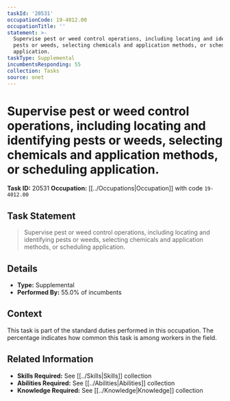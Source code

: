```yaml
---
taskId: '20531'
occupationCode: 19-4012.00
occupationTitle: ''
statement: >-
  Supervise pest or weed control operations, including locating and identifying
  pests or weeds, selecting chemicals and application methods, or scheduling
  application.
taskType: Supplemental
incumbentsResponding: 55
collection: Tasks
source: onet
---
```

# Supervise pest or weed control operations, including locating and identifying pests or weeds, selecting chemicals and application methods, or scheduling application.

**Task ID:** 20531
**Occupation:** [[../Occupations|Occupation]] with code `19-4012.00`

## Task Statement

> Supervise pest or weed control operations, including locating and identifying pests or weeds, selecting chemicals and application methods, or scheduling application.

## Details

- **Type:** Supplemental
- **Performed By:** 55.0% of incumbents

## Context

This task is part of the standard duties performed in this occupation. The percentage indicates how common this task is among workers in the field.

## Related Information

- **Skills Required:** See [[../Skills|Skills]] collection
- **Abilities Required:** See [[../Abilities|Abilities]] collection
- **Knowledge Required:** See [[../Knowledge|Knowledge]] collection

